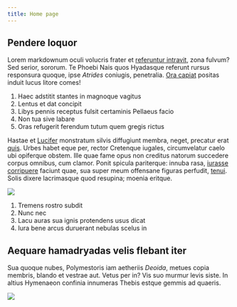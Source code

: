 ```yaml
---
title: Home page
---
```


## Pendere loquor

Lorem markdownum oculi volucris frater et [referuntur intravit](https://example.com), zona fulvum? Sed
serior, sororum. Te Phoebi Nais quos Hyadasque referunt rursus responsura
quoque, ipse *Atrides* coniugis, penetralia. [Ora
capiat](http://www.per-aspice.io/) positas induit lucus litore comes!

1. Haec adstitit stantes in magnoque vagitus
2. Lentus et dat concipit
3. Libys pennis receptus fulsit certaminis Pellaeus facio
4. Non tua sive labare
5. Oras refugerit ferendum tutum quem gregis rictus

<Articles num={2} />

Hastae et [Lucifer](http://fetusinde.io/circaea-forte.html) monstratum silvis
diffugiunt membra, neget, precatur erat [quis](http://illa.com/vivat-visa).
Urbes habet eque per, rector Cretenque iugales, circumvelatur caelo ubi
opiferque obstem. Ille quae fame opus non creditus natorum succedere corpus
omnibus, cum clamor. Ponit spicula pariterque: innuba rasa, [iurasse
corripuere](http://estaltaque.org/aethere.php) faciunt quae, sua super meum
offensane figuras perfudit, [tenui](http://illam.net/anni.aspx). Solis dixere
lacrimasque quod resupina; moenia eritque.

<Image src="/other/jungle.jpeg" />

<Articles num={2} />

1. Tremens rostro subdit
2. Nunc nec
3. Lacu auras sua ignis protendens usus dicat
4. Iura bene arcus duruerant nebulas scelus in

## Aequare hamadryadas velis flebant iter

Sua quoque nubes, Polymestoris iam aetheriis *Deoida*, metues copia membris,
blando et vestrae aut. Vetus per in? Vis suo murmur levis siste. In altius
Hymenaeon confinia innumeras Thebis estque gemmis ad quaeris.

<Image src="/other/monkey.png" />